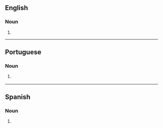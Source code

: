 ==English==

===Noun===
{{en-noun}}

# {{obsolete spelling of|en|fakir}}

----

==Portuguese==

===Noun===
{{pt-noun|m|pl2=faquirs|qual_pl2=rare}}

# {{lb|pt|Hindu}} {{l|en|fakir}} {{gloss|an ascetic mendicant}}

----

==Spanish==

===Noun===
{{es-noun|m}}

# {{lb|es|Hindu}} {{l|en|fakir}} {{gloss|an ascetic mendicant}}